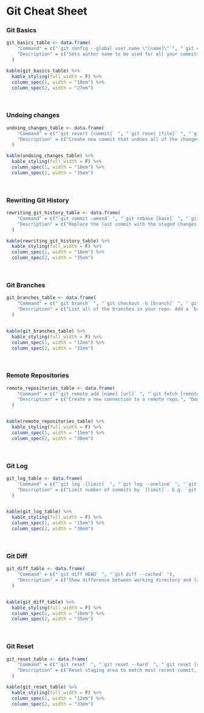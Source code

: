 # Git Cheat Sheet {-}

### Git Basics {-}

```r
git_basics_table <- data.frame(
    "Command" = c("`git config --global user.name \"[name]\"`", "`git config --global user.email \"[email]\"`", "`git init [project-name]` ", "`git clone [repo]` ", "`git status` ", "`git diff` ", "`git add [file]` ", "`git diff --staged`", "`git reset [file]`", "`git commit -m “[message]”` ", "`git log` "),
    "Description" = c("Sets author name to be used for all your commits.", "Sets author email to be used for all your commits.", "Create empty git repo in specified directory.", "Clone repo with version history located at `[repo]`.", "List all new or modified files to be committed.", "Show file changes not yet staged.", "Stage all changes in `[file]` for the next commit.", "Shows files differences between staging and the last file version.", "Unstages the file, but preserves its contents.", "Commit the staged snapshot to permanent version history.", "Display the entire commit history for the current branch.")
  )

kable(git_basics_table) %>%
  kable_styling(full_width = F) %>%
  column_spec(1, width = "18em") %>%
  column_spec(2, width = "27em")
```

&nbsp;


### Undoing changes {-}

```r
undoing_changes_table <- data.frame(
    "Command" = c("`git revert [commit]` ", "`git reset [file]` ", "`git clean -n` "),
    "Description" = c("Create new commit that undoes all of the changes made in `[commit]`, then apply it to the current branch. ", "Remove `[file]` from the staging area, but leave the working directory unchanged. This un-stages a file without overwriting any changes. ", "Shows which files would be removed from working directory. Use the `-f` flag in place of the `-n` flag to execute the clean. ")
  )

kable(undoing_changes_table) %>%
  kable_styling(full_width = F) %>%
  column_spec(1, width = "10em") %>%
  column_spec(2, width = "35em")
```

&nbsp;


### Rewriting Git History {-}

```r
rewriting_git_history_table <- data.frame(
    "Command" = c("`git commit —amend` ", "`git rebase [base]` ", "`git reflog` "),
    "Description" = c("Replace the last commit with the staged changes and last commit combined. Use with nothing staged to edit the last commit’s message. ", "Rebase the current branch onto `[base]`. `[base]` can be a commit ID, a branch name, a tag, or a relative reference to `HEAD`. ", "Show a log of changes to the local repository’s `HEAD`. Add `--relative-date` flag to show date info or `--all` to show all refs. ")
  )

kable(rewriting_git_history_table) %>%
  kable_styling(full_width = F) %>%
  column_spec(1, width = "10em") %>%
  column_spec(2, width = "35em")
```

&nbsp;


### Git Branches {-}

```r
git_branches_table <- data.frame(
    "Command" = c("`git branch` ", "`git checkout -b [branch]` ", "`git merge [branch]` "),
    "Description" = c("List all of the branches in your repo. Add a `branch` argument to create a new branch with the name `branch`. ", "Create and check out a new branch named `[branch]`. Drop the `-b` flag to checkout an existing branch. ", "Merge `[branch]` into the current branch. ")
  )


kable(git_branches_table) %>%
  kable_styling(full_width = F) %>%
  column_spec(1, width = "12em") %>%
  column_spec(2, width = "33em")
```

&nbsp;


### Remote Repositories {-}

```r
remote_repositories_table <- data.frame(
    "Command" = c("`git remote add [name] [url]` ", "`git fetch [remote]` ", "`git merge [remote]/[branch]`", "`git pull [remote]` ", "`git push [remote] [branch]` "),
    "Description" = c("Create a new connection to a remote repo.", "Downloads all history from the remote repo.", "Combines the remote branch into the current local branch", "Downloads and merges remote's copy of current branch.", "Uploads the branch and history to `[remote]`.")
  )


kable(remote_repositories_table) %>%
  kable_styling(full_width = F) %>%
  column_spec(1, width = "15em") %>%
  column_spec(2, width = "30em")
```

&nbsp;


### Git Log {-}

```r
git_log_table <- data.frame(
    "Command" = c("`git log -[limit]` ", "`git log --oneline` ", "`git log -p` ", "`git log —-stat` ", "`git log —-author= ”[pattern]”` ", "`git log —grep=”[pattern]”` ", "`git log [since]..[until]` ", "`git log -- [file]` ", "`git log --graph --decorate` "),
    "Description" = c("Limit number of commits by `[limit]`. E.g. `git log -5` will limit to 5 commits. ", "Condense each commit to a single line. ", "Display the full diff of each commit. ", "Include which files were altered and the relative number of lines that were added or deleted from each of them. ", "Search for commits by a particular author. ", "Search for commits with a commit message that matches [pattern]. ", "Shows commits that occur between `[since]` and `[until]`. Args can be a commit ID, branch name, `HEAD`, or any other kind of revision reference. ", "Only display commits that have the specified file. ", "`--graph` flag draws a text based graph of commits on left side of commit msgs. `--decorate` adds names of branches or tags of commits shown. ")
  )


kable(git_log_table) %>%
  kable_styling(full_width = F) %>%
  column_spec(1, width = "15em") %>%
  column_spec(2, width = "30em")
```

&nbsp;


### Git Diff {-}

```r
git_diff_table <- data.frame(
    "Command" = c("`git diff HEAD` ", "`git diff --cached` "),
    "Description" = c("Show difference between working directory and last commit. ", "Show difference between staged changes and last commit. ")
  )


kable(git_diff_table) %>%
  kable_styling(full_width = F) %>%
  column_spec(1, width = "10em") %>%
  column_spec(2, width = "35em")
```

&nbsp;


### Git Reset {-}

```r
git_reset_table <- data.frame(
    "Command" = c("`git reset` ", "`git reset --hard` ", "`git reset [commit]` ", "`git reset --hard [commit]` "),
    "Description" = c("Reset staging area to match most recent commit, but leave the working directory unchanged. ", "Reset staging area and working directory to match most recent commit and *overwrites all changes* in the working directory. ", "Move the current branch tip backward to `[commit]`, reset the staging area to match, but leave the working directory alone. ", "Same as previous, but resets both the staging area & working directory to match. Deletes uncommitted changes, and all commits after `[commit]`. ")
  )

kable(git_reset_table) %>%
  kable_styling(full_width = F) %>%
  column_spec(1, width = "12em") %>%
  column_spec(2, width = "33em")
```

&nbsp;

